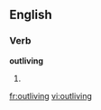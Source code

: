 ==English==

===Verb===
'''outliving'''

# {{present participle of|[[outlive]]}}

[[fr:outliving]]
[[vi:outliving]]